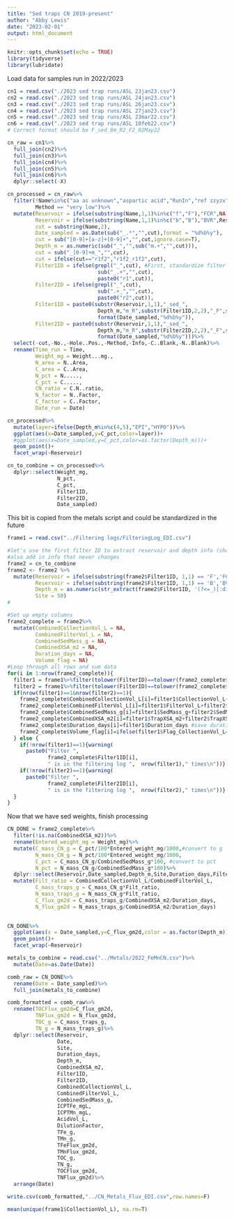 ```yaml
---
title: "Sed traps CN 2019-present"
author: "Abby Lewis"
date: "2023-02-01"
output: html_document
---
```


```r
knitr::opts_chunk$set(echo = TRUE)
library(tidyverse)
library(lubridate)
```

Load data for samples run in 2022/2023
```r
cn1 = read.csv("./2023 sed trap runs/ASL 23jan23.csv")
cn2 = read.csv("./2023 sed trap runs/ASL 24jan23.csv")
cn3 = read.csv("./2023 sed trap runs/ASL 26jan23.csv")
cn4 = read.csv("./2023 sed trap runs/ASL 27jan23.csv")
cn5 = read.csv("./2023 sed trap runs/ASL 23mar22.csv")
cn6 = read.csv("./2023 sed trap runs/ASL 10feb22.csv")
# Correct format should be F_sed_8m_R2_F2_02May22

cn_raw = cn1%>%
  full_join(cn2)%>%
  full_join(cn3)%>%
  full_join(cn4)%>%
  full_join(cn5)%>%
  full_join(cn6)%>%
  dplyr::select(-X)

cn_processed = cn_raw%>%
  filter(!Name%in%c("aa as unknown","aspartic acid","RunIn","ref zzyzx","crucible blank","internal reference zzyzx"),
         Method == "very low")%>%
  mutate(Reservoir = ifelse(substring(Name,1,1)%in%c("f","F"),"FCR",NA),
         Reservoir = ifelse(substring(Name,1,1)%in%c("b","B"),"BVR",Reservoir),
         cut = substring(Name,2),
         Date_sampled = as.Date(sub("_.*","",cut),format = "%d%b%y"),
         cut = sub("[0-9]+[a-z]+[0-9]+","",cut,ignore.case=T),
         Depth_m = as.numeric(sub("_","",sub("m.+","",cut))),
         cut = sub("_[0-9]+m_","",cut),
         cut = ifelse(cut=="r1f2","r1f2_r1f2",cut),
         Filter1ID = ifelse(grepl("_",cut), #First, standardize filter columns
                             sub("_.+","",cut),
                             paste0("r1",cut)),
         Filter2ID = ifelse(grepl("_",cut),
                             sub(".+_","",cut),
                             paste0("r2",cut)),
         Filter1ID = paste0(substr(Reservoir,1,1),"_sed_",
                             Depth_m,"m_R",substr(Filter1ID,2,2),"_F",substr(Filter1ID,4,4),"_",
                             format(Date_sampled,"%d%b%y")),
         Filter2ID = paste0(substr(Reservoir,1,1),"_sed_",
                             Depth_m,"m_R",substr(Filter2ID,2,2),"_F",substr(Filter2ID,4,4),"_",
                             format(Date_sampled,"%d%b%y")))%>%
  select(-cut,-No.,-Hole..Pos.,-Method,-Info,-C..Blank,-N..Blank)%>%
  rename(Time_run = Time,
         Weight_mg = Weight...mg.,
         N_area = N..Area,
         C_area = C..Area,
         N_pct = N.....,
         C_pct = C.....,
         CN_ratio = C.N..ratio,
         N_factor = N..Factor,
         C_factor = C..Factor,
         Date_run = Date)

cn_processed%>%
  mutate(layer=ifelse(Depth_m%in%c(4,5),"EPI","HYPO"))%>%
  ggplot(aes(x=Date_sampled,y=C_pct,color=layer))+
  #ggplot(aes(x=Date_sampled,y=C_pct,color=as.factor(Depth_m)))+
  geom_point()+
  facet_wrap(~Reservoir)

cn_to_combine = cn_processed%>%
  dplyr::select(Weight_mg,
                N_pct,
                C_pct,
                Filter1ID,
                Filter2ID,
                Date_sampled)
```

This bit is copied from the metals script and could be standardized in the future
```r
frame1 = read.csv("../Filtering logs/FilteringLog_EDI.csv")

#let's use the first filter ID to extract reservoir and depth info (should be the same year to year)
#also add in info that never changes
frame2 = cn_to_combine
frame2 <- frame2 %>% 
  mutate(Reservoir = ifelse(substring(frame2$Filter1ID, 1,1) == 'F','FCR',NA),
         Reservoir = ifelse(substring(frame2$Filter1ID, 1,1) == 'B','BVR', Reservoir),
         Depth_m = as.numeric(str_extract(frame2$Filter1ID, '(?<=_)[:digit:]+(?=m)')),
         Site = 50)
#

#Set up empty columns
frame2_complete = frame2%>%
  mutate(CombinedCollectionVol_L = NA,
         CombinedFilterVol_L = NA,
         CombinedSedMass_g = NA,
         CombinedXSA_m2 = NA,
         Duration_days = NA,
         Volume_flag = NA)
#Loop through all rows and sum data
for(i in 1:nrow(frame2_complete)){
  filter1 = frame1%>%filter(tolower(FilterID)==tolower(frame2_complete$Filter1ID[i])) #filter to the first filter
  filter2 = frame1%>%filter(tolower(FilterID)==tolower(frame2_complete$Filter2ID[i])) #filter to the second filter
  if(nrow(filter1)==1&nrow(filter2)==1){
    frame2_complete$CombinedCollectionVol_L[i]=filter1$CollectionVol_L+filter2$CollectionVol_L #sum collection volumes
    frame2_complete$CombinedFilterVol_L[i]=filter1$FilterVol_L+filter2$FilterVol_L #sum filter volumes
    frame2_complete$CombinedSedMass_g[i]=filter1$SedMass_g+filter2$SedMass_g #sum sed mass
    frame2_complete$CombinedXSA_m2[i]=filter1$TrapXSA_m2+filter2$TrapXSA_m2 #sum surface area
    frame2_complete$Duration_days[i]=filter1$Duration_days #save duration
    frame2_complete$Volume_flag[i]=ifelse(filter1$Flag_CollectionVol_L==2|filter2$Flag_CollectionVol_L==2,2,1) #Save flag for volume
  } else { 
    if(!nrow(filter1)==1){warning(
      paste0("Filter ",
             frame2_complete$Filter1ID[i], 
             " is in the filtering log ",  nrow(filter1)," times\n"))}
    if(!nrow(filter2)==1){warning(
      paste0("Filter ",
             frame2_complete$Filter2ID[i], 
             " is in the filtering log ",  nrow(filter2)," times\n"))}
  }
}
```

Now that we have sed weights, finish processing
```r
CN_DONE = frame2_complete%>%
  filter(!is.na(CombinedXSA_m2))%>%
  rename(Entered_weight_mg = Weight_mg)%>%
  mutate(C_mass_CN_g = C_pct/100*Entered_weight_mg/1000,#convert to g
         N_mass_CN_g = N_pct/100*Entered_weight_mg/1000,
         C_pct = C_mass_CN_g/CombinedSedMass_g*100, #convert to pct
         N_pct = N_mass_CN_g/CombinedSedMass_g*100)%>%
  dplyr::select(Reservoir,Date_sampled,Depth_m,Site,Duration_days,Filter1ID,Filter2ID,CombinedCollectionVol_L,CombinedFilterVol_L,CombinedSedMass_g,CombinedXSA_m2,C_mass_CN_g,N_mass_CN_g)%>%
  mutate(Filt_ratio = CombinedCollectionVol_L/CombinedFilterVol_L,
         C_mass_traps_g = C_mass_CN_g*Filt_ratio,
         N_mass_traps_g = N_mass_CN_g*Filt_ratio,
         C_flux_gm2d = C_mass_traps_g/CombinedXSA_m2/Duration_days,
         N_flux_gm2d = N_mass_traps_g/CombinedXSA_m2/Duration_days)
  

CN_DONE%>%
  ggplot(aes(x = Date_sampled,y=C_flux_gm2d,color = as.factor(Depth_m)))+
  geom_point()+
  facet_wrap(~Reservoir)

metals_to_combine = read.csv("../Metals/2022_FeMnCN.csv")%>%
  mutate(Date=as.Date(Date))

comb_raw = CN_DONE%>%
  rename(Date = Date_sampled)%>%
  full_join(metals_to_combine)

comb_formatted = comb_raw%>%
  rename(TOCFlux_gm2d=C_flux_gm2d,
         TNFlux_gm2d = N_flux_gm2d,
         TOC_g = C_mass_traps_g,
         TN_g = N_mass_traps_g)%>%
  dplyr::select(Reservoir, 
                Date,
                Site,
                Duration_days,
                Depth_m,
                CombinedXSA_m2,
                Filter1ID,
                Filter2ID,
                CombinedCollectionVol_L,
                CombinedFilterVol_L,
                CombinedSedMass_g,
                ICPTFe_mgL,
                ICPTMn_mgL,
                AcidVol_L,
                DilutionFactor,
                TFe_g,
                TMn_g,
                TFeFlux_gm2d,
                TMnFlux_gm2d,
                TOC_g,
                TN_g,
                TOCFlux_gm2d,
                TNFlux_gm2d)%>%
  arrange(Date)

write.csv(comb_formatted,"../CN_Metals_Flux_EDI.csv",row.names=F)

mean(unique(frame1$CollectionVol_L), na.rm=T)
```
